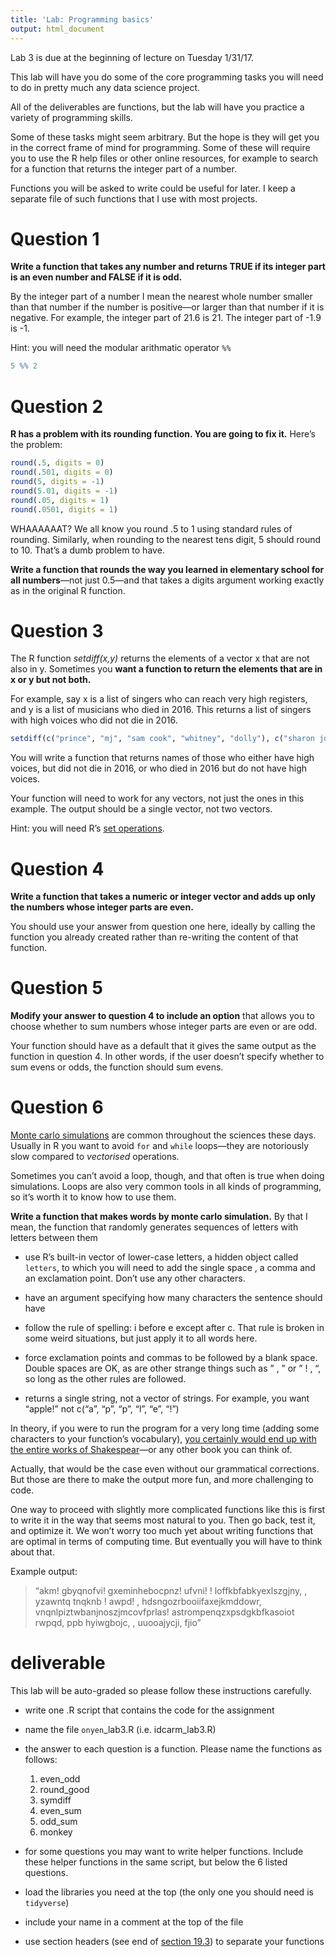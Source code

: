 ```yaml
---
title: 'Lab: Programming basics'
output: html_document
---
```

Lab 3 is due at the beginning of lecture on Tuesday 1/31/17.

This lab will have you do some of the core programming tasks you will need to do in pretty much any data science project.

All of the deliverables are functions, but the lab will have you practice a variety of programming skills.

Some of these tasks might seem arbitrary. But the hope is they will get you in the correct frame of mind for programming. Some of these will require you to use the R help files or other online resources, for example to search for a function that returns the integer part of a number.

Functions you will be asked to write could be useful for later. I keep a separate file of such functions that I use with most projects.



# Question 1
**Write a function that takes any number and returns TRUE if its integer part is an even number and FALSE if it is odd.**

By the integer part of a number I mean the nearest whole number smaller than that number if the number is positive---or larger than that number if it is negative. For example, the integer part of 21.6 is 21. The integer part of -1.9 is -1.

Hint: you will need the modular arithmatic operator `%%`
```r
5 %% 2
```

# Question 2
 **R has a problem with its rounding function. You are going to fix it.** Here's the problem:

```r
round(.5, digits = 0)
round(.501, digits = 0)
round(5, digits = -1)
round(5.01, digits = -1)
round(.05, digits = 1)
round(.0501, digits = 1)
```

WHAAAAAAT? We all know you round .5 to 1 using standard rules of rounding. Similarly, when rounding to the nearest tens digit, 5 should round to 10. That's a dumb problem to have.

**Write a function that rounds the way you learned in elementary school for all numbers**---not just 0.5---and that takes a digits argument working exactly as in the original R function.

# Question 3

The R function *setdiff(x,y)* returns the elements of a vector x that are not also in y. Sometimes you **want a function to return the elements that are in x or y but not both.**

For example, say x is a list of singers who can reach very high registers, and y is a list of musicians who died in 2016. This returns a list of singers with high voices who did not die in 2016.


```r
setdiff(c("prince", "mj", "sam cook", "whitney", "dolly"), c("sharon jones", "prince", "bowie", "leonard cohen", "phife dawg"))
```

You will write a function that returns names of those who either have high voices, but did not die in 2016, or who died in 2016 but do not have high voices.

Your function will need to work for any vectors, not just the ones in this example. The output should be a single vector, not two vectors.

Hint: you will need R's [set operations](https://stat.ethz.ch/R-manual/R-devel/library/base/html/sets.html).

# Question 4

**Write a function that takes a numeric or integer vector and adds up only the numbers whose integer parts are even.**

You should use your answer from question one here, ideally by calling the function you already created rather than re-writing the content of that function.

# Question 5
**Modify your answer to question 4 to include an option** that allows you to choose whether to sum numbers whose integer parts are even or are odd.

Your function should have as a default that it gives the same output as the function in question 4. In other words, if the user doesn't specify whether to sum evens or odds, the function should sum evens.

# Question 6
[Monte carlo simulations](https://en.wikipedia.org/wiki/Monte_Carlo_method) are common throughout the sciences these days. Usually in R you want to avoid `for` and `while` loops---they are notoriously slow compared to *vectorised* operations.

Sometimes you can't avoid a loop, though, and that often is true when doing simulations. Loops are also very common tools in all kinds of programming, so it's worth it to know how to use them.

**Write a function that makes words by monte carlo simulation.** By that I mean, the function that randomly generates sequences of letters with letters between them

- use R's built-in vector of lower-case letters, a hidden object called `letters`, to which you will need to add the single space \text{" "}, a comma and an exclamation point. Don't use any other characters.

- have an argument specifying how many characters the sentence should have

- follow the rule of spelling: i before e except after c. That rule is broken in some weird situations, but just apply it to all words here.

- force exclamation points and commas to be followed by a blank space. Double spaces are OK, as are other strange things such as " , " or " ! , ", so long as the other rules are followed.

- returns a single string, not a vector of strings. For example, you want "apple!" not c("a", "p", "p", "l", "e", "!")

In theory, if you were to run the program for a very long time (adding some characters to your function's vocabulary), [you certainly would end up with the entire works of Shakespear](https://en.wikipedia.org/wiki/Infinite_monkey_theorem)---or any other book you can think of. 

Actually, that would be the case even without our grammatical corrections. But those are there to make the output more fun, and more challenging to code.

One way to proceed with slightly more complicated functions like this is first to write it in the way that seems most natural to you. Then go back, test it, and optimize it. We won't worry too much yet about writing functions that are optimal in terms of computing time. But eventually you will have to think about that.

Example output:

> "akm! gbyqnofvi! gxeminhebocpnz! ufvni! ! loffkbfabkyexlszgjny, , yzawntq tnqknb ! awpd! , hdsngozrbooiifaxejkmddowr, vnqnlpiztwbanjnoszjmcovfprlas! astrompenqzxpsdgkbfkasoiot rwpqd, ppb hyiwgbojc, ,  uuooajycji, fjio"

# deliverable

This lab will be auto-graded so please follow these instructions carefully.

- write one .R script that contains the code for the assignment

- name the file `onyen`_lab3.R (i.e. idcarm_lab3.R)

- the answer to each question is a function. Please name the functions as follows:
    1. even_odd
    2. round_good
    3. symdiff
    4. even_sum
    5. odd_sum
    6. monkey
    
- for some questions you may want to write helper functions. Include these helper functions in the same script, but below the 6 listed questions.

- load the libraries you need at the top (the only one you should need is `tidyverse`)

- include your name in a comment at the top of the file

- use section headers (see end of [section 19.3](http://r4ds.had.co.nz/functions.html)) to separate your functions



